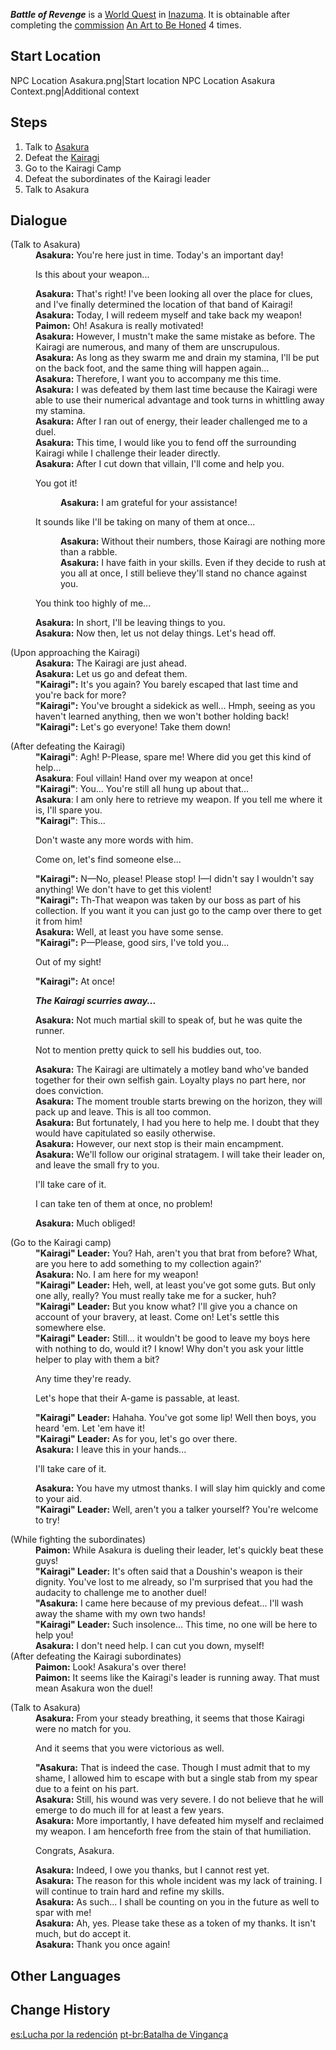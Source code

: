 {{Quest Infobox
|id            = 72804
|type          = World
|region        = Inazuma
|area          = Narukami Island
|subarea       = Inazuma City
|image         = World Quest Battle of Revenge.png
|requirement   = Complete [[An Art to Be Honed]] 4 times
|startLocation = [[Inazuma City]], [[Inazuma]]
|exp           = 100
|rep           = Inazuma
|repAmt        = 20
|repOrder      = 391
|other         = {{Card|Mora|30,000}}{{Card|Hero's Wit|2}}
|characters    = Asakura; Paimon; Traveler
}}
'''''Battle of Revenge''''' is a [[World Quests|World Quest]] in [[Inazuma]]. It is obtainable after completing the [[commission]] [[An Art to Be Honed]] 4 times.

==Start Location==
<gallery>
NPC Location Asakura.png|Start location
NPC Location Asakura Context.png|Additional context
</gallery>

==Steps==
# Talk to [[Asakura]]
# Defeat the [[Kairagi]] {{Enemy List|Nobushi: Hitsukeban;Nobushi: Jintouban*2}}
# Go to the Kairagi Camp
# Defeat the subordinates of the Kairagi leader {{Enemy List|Nobushi: Hitsukeban;Nobushi: Jintouban*3;Nobushi: Kikouban}}
# Talk to Asakura

==Dialogue==
{{Quest Description|[[Asakura]] has discovered the [[Kairagi]]'s whereabouts. The time has come for a rematch to reclaim his weapon...}}
{{Dialogue start}}
;(Talk to Asakura)
:'''Asakura:''' You're here just in time. Today's an important day!
:{{DIcon}} Is this about your weapon...
:'''Asakura:''' That's right! I've been looking all over the place for clues, and I've finally determined the location of that band of Kairagi!
:'''Asakura:''' Today, I will redeem myself and take back my weapon!
:'''Paimon:''' Oh! Asakura is really motivated!
:'''Asakura:''' However, I mustn't make the same mistake as before. The Kairagi are numerous, and many of them are unscrupulous.
:'''Asakura:''' As long as they swarm me and drain my stamina, I'll be put on the back foot, and the same thing will happen again...
:'''Asakura:''' Therefore, I want you to accompany me this time.
:'''Asakura:''' I was defeated by them last time because the Kairagi were able to use their numerical advantage and took turns in whittling away my stamina.
:'''Asakura:''' After I ran out of energy, their leader challenged me to a duel.
:'''Asakura:''' This time, I would like you to fend off the surrounding Kairagi while I challenge their leader directly.
:'''Asakura:''' After I cut down that villain, I'll come and help you.
:{{DIcon}} You got it!
::'''Asakura:''' I am grateful for your assistance!
:{{DIcon}} It sounds like I'll be taking on many of them at once...
::'''Asakura:''' Without their numbers, those Kairagi are nothing more than a rabble.
::'''Asakura:''' I have faith in your skills. Even if they decide to rush at you all at once, I still believe they'll stand no chance against you.
:{{DIcon}} You think too highly of me...
:'''Asakura:''' In short, I'll be leaving things to you.
:'''Asakura:''' Now then, let us not delay things. Let's head off.

;(Upon approaching the Kairagi)
:'''Asakura:''' The Kairagi are just ahead.
:'''Asakura:''' Let us go and defeat them.
:'''"Kairagi":''' It's you again? You barely escaped that last time and you're back for more?
:'''"Kairagi":''' You've brought a sidekick as well... Hmph, seeing as you haven't learned anything, then we won't bother holding back!
:'''"Kairagi":''' Let's go everyone! Take them down!

;(After defeating the Kairagi)
:'''"Kairagi"''': Agh! P-Please, spare me! Where did you get this kind of help...
:'''Asakura''': Foul villain! Hand over my weapon at once!
:'''"Kairagi"''': You... You're still all hung up about that...
:'''Asakura''': I am only here to retrieve my weapon. If you tell me where it is, I'll spare you.
:'''"Kairagi"''': This...
:{{DIcon}} Don't waste any more words with him.
:{{DIcon}} Come on, let's find someone else...
:'''"Kairagi":''' N&mdash;No, please! Please stop! I&mdash;I didn't say I wouldn't say anything! We don't have to get this violent!
:'''"Kairagi":''' Th-That weapon was taken by our boss as part of his collection. If you want it you can just go to the camp over there to get it from him!
:'''Asakura:''' Well, at least you have some sense.
:'''"Kairagi":''' P&mdash;Please, good sirs, I've told you...
:{{DIcon}} Out of my sight!
:'''"Kairagi":''' At once!

:'''''The Kairagi scurries away...'''''

:'''Asakura:''' Not much martial skill to speak of, but he was quite the runner.
:{{DIcon}} Not to mention pretty quick to sell his buddies out, too.
:'''Asakura:''' The Kairagi are ultimately a motley band who've banded together for their own selfish gain. Loyalty plays no part here, nor does conviction.
:'''Asakura:''' The moment trouble starts brewing on the horizon, they will pack up and leave. This is all too common.
:'''Asakura:''' But fortunately, I had you here to help me. I doubt that they would have capitulated so easily otherwise.
:'''Asakura:''' However, our next stop is their main encampment.
:'''Asakura:''' We'll follow our original stratagem. I will take their leader on, and leave the small fry to you.
:{{DIcon}} I'll take care of it.
:{{DIcon}} I can take ten of them at once, no problem!
:'''Asakura:''' Much obliged!

;(Go to the Kairagi camp)
:'''"Kairagi" Leader:''' You? Hah, aren't you that brat from before? What, are you here to add something to my collection again?'
:'''Asakura:''' No. I am here for my weapon!
:'''"Kairagi" Leader:''' Heh, well, at least you've got some guts. But only one ally, really? You must really take me for a sucker, huh?
:'''"Kairagi" Leader:''' But you know what? I'll give you a chance on account of your bravery, at least. Come on! Let's settle this somewhere else.
:'''"Kairagi" Leader:''' Still... it wouldn't be good to leave my boys here with nothing to do, would it? I know! Why don't you ask your little helper to play with them a bit?
:{{DIcon}} Any time they're ready.
:{{DIcon}} Let's hope that their A-game is passable, at least.
:'''"Kairagi" Leader:''' Hahaha. You've got some lip! Well then boys, you heard 'em. Let 'em have it!
:'''"Kairagi" Leader:''' As for you, let's go over there.
:'''Asakura:''' I leave this in your hands...
:{{DIcon}} I'll take care of it.
:'''Asakura:''' You have my utmost thanks. I will slay him quickly and come to your aid.
:'''"Kairagi" Leader:''' Well, aren't you a talker yourself? You're welcome to try!

;(While fighting the subordinates)
:'''Paimon:''' While Asakura is dueling their leader, let's quickly beat these guys!
:'''"Kairagi" Leader:''' It's often said that a Doushin's weapon is their dignity. You've lost to me already, so I'm surprised that you had the audacity to challenge me to another duel!
:'''"Asakura:''' I came here because of my previous defeat... I'll wash away the shame with my own two hands!
:'''"Kairagi" Leader:''' Such insolence... This time, no one will be here to help you!
:'''Asakura:''' I don't need help. I can cut you down, myself!
;(After defeating the Kairagi subordinates)
:'''Paimon:''' Look! Asakura's over there!
:'''Paimon:''' It seems like the Kairagi's leader is running away. That must mean Asakura won the duel!

;(Talk to Asakura)
:'''Asakura:''' From your steady breathing, it seems that those Kairagi were no match for you.
:{{DIcon}} And it seems that you were victorious as well.
:'''"Asakura:''' That is indeed the case. Though I must admit that to my shame, I allowed him to escape with but a single stab from my spear due to a feint on his part.
:'''Asakura:''' Still, his wound was very severe. I do not believe that he will emerge to do much ill for at least a few years.
:'''Asakura:''' More importantly, I have defeated him myself and reclaimed my weapon. I am henceforth free from the stain of that humiliation.
:{{DIcon}} Congrats, Asakura.
:'''Asakura:''' Indeed, I owe you thanks, but I cannot rest yet.
:'''Asakura:''' The reason for this whole incident was my lack of training. I will continue to train hard and refine my skills.
:'''Asakura:''' As such... I shall be counting on you in the future as well to spar with me!
:'''Asakura:''' Ah, yes. Please take these as a token of my thanks. It isn't much, but do accept it.
:'''Asakura:''' Thank you once again!
{{Dialogue end}}

==Other Languages==
{{Other Languages
|en      = Battle of Revenge
|zhs     = 洗刷耻辱的一战
|zhs_rm  = Xǐshuā Chǐrǔ de Yī Zhàn
|zht     = 洗刷恥辱的一戰
|zht_rm  = Xǐshuā Chǐrǔ de Yī Zhàn
|zh_tl   = 
|ja      = 屈辱を晴らす一戦
|ja_rm   = Kutsujoku wo Harasu Issen
|ja_tl   = Battle to Clear the Disgrace
|ko      = 설욕의 결투
|ko_rm   = Seolyok-ui Gyeoltu
|ko_tl   = Battle of Revenge
|es      = Lucha por la redención
|es_tl   = Fight for Redemption
|fr      = Lutte pour la rédemption
|fr_tl   = Struggle for Redemption
|ru      = Борьба за искупление
|ru_tl   = Fight for Redemption
|th      = การต่อสู้นัดล้างตา
|th_rm   = 
|th_tl   = 
|vi      = Một Trận Chiến Để Đích Thân Rửa Nhục
|vi_tl   = 
|de      = Die eigene Scham auslöschen
|de_tl   = To Trigger Its Own Shame
|id      = Pertempuran Balas Dendam
|id_tl   = Battle of Revenge
|pt      = Batalha de Vingança
|pt_tl   = Battle of Revenge
|tr      = İntikam Savaşı
|tr_tl   = 
|it      = La battaglia del riscatto
|it_tl   = 
}}

==Change History==
{{Change History|2.0}}

[[es:Lucha por la redención]]
[[pt-br:Batalha de Vingança]]